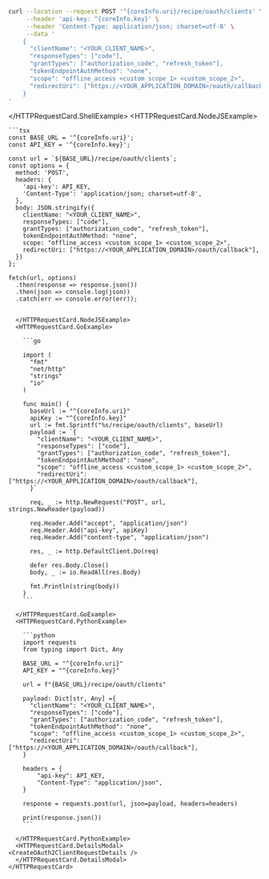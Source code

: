 


<HTTPRequestCard path="/recipe/oauth/clients" method="post" title="Create Client">
  <HTTPRequestCard.ShellExample>

```bash
curl --location --request POST '^{coreInfo.uri}/recipe/oauth/clients' \
     --header 'api-key: ^{coreInfo.key}' \
     --header 'Content-Type: application/json; charset=utf-8' \
     --data '
    {
      "clientName": "<YOUR_CLIENT_NAME>",
      "responseTypes": ["code"],
      "grantTypes": ["authorization_code", "refresh_token"],
      "tokenEndpointAuthMethod": "none",
      "scope": "offline_access <custom_scope_1> <custom_scope_2>",
      "redirectUri": ["https://<YOUR_APPLICATION_DOMAIN>/oauth/callback"],
    }
'
```

  </HTTPRequestCard.ShellExample>
  <HTTPRequestCard.NodeJSExample>

    ```tsx
    const BASE_URL = '^{coreInfo.uri}';
    const API_KEY = '^{coreInfo.key}';

    const url = `${BASE_URL}/recipe/oauth/clients`;
    const options = {
      method: 'POST',
      headers: {
        'api-key': API_KEY,
        'Content-Type': 'application/json; charset=utf-8',
      },
      body: JSON.stringify({
        clientName: "<YOUR_CLIENT_NAME>",
        responseTypes: ["code"],
        grantTypes: ["authorization_code", "refresh_token"],
        tokenEndpointAuthMethod: "none",
        scope: "offline_access <custom_scope_1> <custom_scope_2>",
        redirectUri: ["https://<YOUR_APPLICATION_DOMAIN>/oauth/callback"],
      })
    };

    fetch(url, options)
      .then(response => response.json())
      .then(json => console.log(json))
      .catch(err => console.error(err));
```

  </HTTPRequestCard.NodeJSExample>
  <HTTPRequestCard.GoExample>

    ```go

    import (
      "fmt"
      "net/http"
      "strings"
      "io"
    )

    func main() {
      baseUrl := "^{coreInfo.uri}"
      apiKey := "^{coreInfo.key}"
      url := fmt.Sprintf("%s/recipe/oauth/clients", baseUrl)
      payload := `{
        "clientName": "<YOUR_CLIENT_NAME>",
        "responseTypes": ["code"],
        "grantTypes": ["authorization_code", "refresh_token"],
        "tokenEndpointAuthMethod": "none",
        "scope": "offline_access <custom_scope_1> <custom_scope_2>",
        "redirectUri": ["https://<YOUR_APPLICATION_DOMAIN>/oauth/callback"],
      }`

      req, _ := http.NewRequest("POST", url, strings.NewReader(payload))

      req.Header.Add("accept", "application/json")
      req.Header.Add("api-key", apiKey)
      req.Header.Add("content-type", "application/json")

      res, _ := http.DefaultClient.Do(req)

      defer res.Body.Close()
      body, _ := io.ReadAll(res.Body)

      fmt.Println(string(body))
    }
    ```

  </HTTPRequestCard.GoExample>
  <HTTPRequestCard.PythonExample>

    ```python
    import requests
    from typing import Dict, Any

    BASE_URL = "^{coreInfo.uri}"
    API_KEY = "^{coreInfo.key}"

    url = f"{BASE_URL}/recipe/oauth/clients"

    payload: Dict[str, Any] ={
      "clientName": "<YOUR_CLIENT_NAME>",
      "responseTypes": ["code"],
      "grantTypes": ["authorization_code", "refresh_token"],
      "tokenEndpointAuthMethod": "none",
      "scope": "offline_access <custom_scope_1> <custom_scope_2>",
      "redirectUri": ["https://<YOUR_APPLICATION_DOMAIN>/oauth/callback"],
    } 

    headers = {
        "api-key": API_KEY,
        "Content-Type": "application/json",
    }

    response = requests.post(url, json=payload, headers=headers)

    print(response.json())
    ```

  </HTTPRequestCard.PythonExample>
  <HTTPRequestCard.DetailsModal>
<CreateOAuth2ClientRequestDetails />
  </HTTPRequestCard.DetailsModal>
</HTTPRequestCard>
